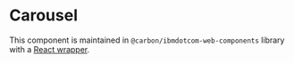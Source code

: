 # Carousel

This component is maintained in `@carbon/ibmdotcom-web-components` library with a [React wrapper](https://ibmdotcom-web-components-react.mybluemix.net/?path=/story/components-carousel--default).
